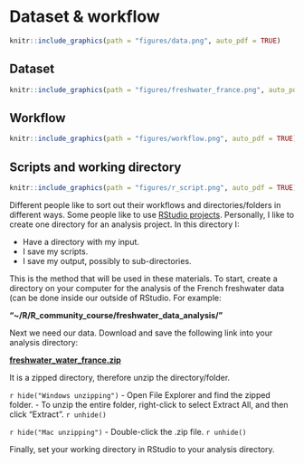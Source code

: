 # Dataset & workflow
```r
knitr::include_graphics(path = "figures/data.png", auto_pdf = TRUE)
``` 

## Dataset
```r
knitr::include_graphics(path = "figures/freshwater_france.png", auto_pdf = TRUE)
``` 


## Workflow
```r
knitr::include_graphics(path = "figures/workflow.png", auto_pdf = TRUE)
```

## Scripts and working directory
```r
knitr::include_graphics(path = "figures/r_script.png", auto_pdf = TRUE)
```

Different people like to sort out their workflows and directories/folders in different ways. Some people like to use [RStudio projects](https://support.posit.co/hc/en-us/articles/200526207-Using-RStudio-Projects). Personally, I like to create one directory for an analysis project. In this directory I:

- Have a directory with my input.
- I save my scripts.
- I save my output, possibly to sub-directories.

This is the method that will be used in these materials. To start, create a directory on your computer for the analysis of the French freshwater data (can be done inside our outside of RStudio. For example:

__"~/R/R_community_course/freshwater_data_analysis/"__

Next we need our data. Download and save the following link into your analysis directory:

__[freshwater_water_france.zip](https://neof-workshops.github.io/Unix_nxcdf7/01-Intro_to_Unix.html)__

It is a zipped directory, therefore unzip the directory/folder.

`r hide("Windows unzipping")`
- Open File Explorer and find the zipped folder.
- To unzip the entire folder, right-click to select Extract All, and then click "Extract".
`r unhide()`

`r hide("Mac unzipping")`
- Double-click the .zip file.
`r unhide()`

Finally, set your working directory in RStudio to your analysis directory.